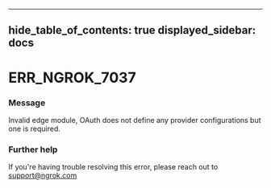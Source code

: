

---
hide_table_of_contents: true
displayed_sidebar: docs
---


# ERR_NGROK_7037

### Message
Invalid edge module, OAuth does not define any provider configurations but one is required.

<ErrorDetails />



### Further help
If you're having trouble resolving this error, please reach out to [support@ngrok.com](mailto:support@ngrok.com?subject=Help%20with%20ERR_NGROK_7037)

